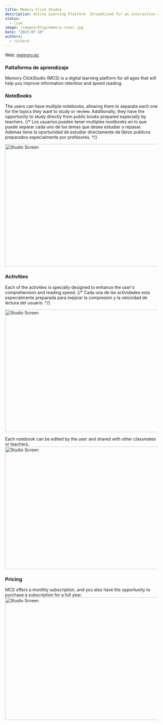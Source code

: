 ```yaml
---
title: Memory Click Studio
description: Online Learning Platform. Streamlined for an interactive and engaging educational experience across diverse subjects
status: 
  - live
image: /images/blog/memory-cover.jpg
date: "2023-07-19"
authors:
  - richard
---
```


<Callout type="white">
    Web: <a href="https://memory.ec" target="_blank">memory.ec</a>
</Callout>

### Paltaforma de aprendizaje 
Memory ClickStudio (MCS) is a digital learning platform for all ages that will help you improve information
retention and speed reading.

### NoteBooks
The users can have multiple notebooks, allowing them to separate each one for the topics they want 
to study or review. Additionally, they have the opportunity to study directly from public books 
prepared especially by teachers.
{/* Los usuarios pueden tener multiples nootbooks en lo que puede separar cada uno de los temas que desee estudiar o repasar.
Ademas tiene la oportunidad de estudiar directamente de libros publicos preparados especialmente por profesores. */}

<img
  src="/images/blog/memory-studio.jpg"
  width="718"
  height="404"
   className="my-8 rounded-md border bg-muted transition-colors"
  alt="Studio Screen"
/>

### Activities
Each of the activities is specially designed to enhance the user's comprehension and reading speed.
{/* Cada una de las actividades esta especialmente preparada para mejorar la compresion y la 
velocidad de lectura del usuario. */}

<img
  src="/images/blog/mcs/activities.jpg"
  width="718"
  height="404"
   className="my-8 rounded-md border bg-muted transition-colors"
  alt="Studio Screen"
/>

Each notebook can be edited by the user and shared with other classmates or teachers.
<img
  src="/images/blog/mcs/editor.jpg"
  width="718"
  height="404"
   className="my-8 rounded-md border bg-muted transition-colors"
  alt="Studio Screen"
/>

### Pricing
MCS offers a monthly subscription, and you also have the opportunity to purchase a subscription for a full year.
<img
  src="/images/blog/mcs/pricing.jpg"
  width="718"
  height="404"
   className="my-8 rounded-md border bg-muted transition-colors"
  alt="Studio Screen"
/>
